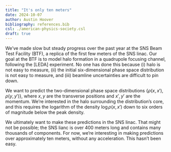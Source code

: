 ```yaml
---
title: "It's only ten meters"
date: 2024-10-07
author: Austin Hoover
bibliography: references.bib
csl: ./american-physics-society.csl
draft: true
---
```


We've made slow but steady progress over the past year at the SNS Beam Test Facility (BTF), a replica of the first few meters of the SNS linac. Our goal at the BTF is to model halo formation in a quadrupole focusing channel, following the [LEDA] experiment. No one has done this because (i) halo is not easy to measure, (ii) the initial six-dimensional phase space distribution is not easy to measure, and (iii) beamline uncertainties are difficult to pin down. 

We want to predict the two-dimensional phase space distributions $\{ \rho(x, x'), \rho(y, y') \}$, where $x, y$ are the transverse positions and $x', y'$ are the momentum. We're interested in the halo surrounding the distribution's core, and this requires the logarithm of the density $\log\rho(x, x')$ down to six orders of magnitude below the peak density. 

We ultimately want to make these predictions in the SNS linac. That might not be possible; the SNS lianc is over 400 meters long and contains many thousands of components. For now, we're interesting in making predictions over approximately ten meters, without any acceleration. This hasn't been easy.
